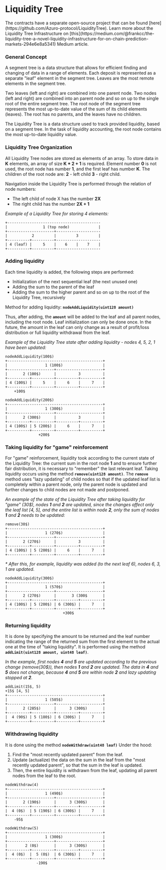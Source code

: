 
# Liquidity Tree

<Callout type="info">
  The contracts have a separate open-source project that can be found [here](https://github.com/Azuro-protocol/LiquidityTree).
</Callout>

<Callout type="info">
  Learn more about the Liquidity Tree Infrastructure on [this](https://medium.com/@frankcc/the-liquidity-tree-a-novel-liquidity-infrastructure-for-on-chain-prediction-markets-294e6e8a5341) Medium article.
</Callout>

### General Concept

A segment tree is a data structure that allows for efficient finding and changing of data in a range of elements. Each
deposit is represented as a separate "leaf" element in the segment tree. Leaves are the most remote elements in the segment tree.

Two leaves (left and right) are combined into one parent node. Two nodes (left and right) are combined into an parent
node and so on up to the single root of the entire segment tree. The root node of the segment tree represents the most
up-to-date value of the sum of its child elements (leaves). The root has no parents, and the leaves have no children.

The Liquidity Tree is a data structure used to track provided liquidity, based on a segment tree. In the task of liquidity
accounting, the root node contains the most up-to-date liquidity value.


### Liquidity Tree Organization

All Liquidity Tree nodes are stored as elements of an array. To store data in **K** elements, an array of size
**K * 2 + 1** is required. Element number **0** is not used, the root node has number **1**, and the first leaf has
number **K**. The children of the root node are: **2** - left child **3** - right child.

Navigation inside the Liquidity Tree is performed through the relation of node numbers:

- The left child of node X has the number **2X**
- The right child has the number **2X + 1**

_Example of a Liquidity Tree for storing 4 elements:_

```
+------------------------------------------
|                1 (top node)             |
+---------------------+--------------------
|           2         |         3         |
+----------+----------+--------------------
| 4 (leaf) |     5    |    6    |    7    |
+----------+----------+--------------------
```

### Adding liquidity

Each time liquidity is added, the following steps are performed:

- Initialization of the next sequential leaf (the next unused one)
- Adding the sum to the parent of the leaf
- Adding the sum to the higher parent and so on up to the root of the Liquidity Tree, recursively

Method for adding liquidity: **`nodeAddLiquidity(uint128 amount)`**

Thus, after adding, the **`amount`** will be added to the leaf and all parent nodes, including the root node. Leaf
initialization can only be done once. In the future, the amount in the leaf can only change as a result of profit/loss
distribution or full liquidity withdrawal from the leaf.

_Example of the Liquidity Tree state after adding liquidity - nodes 4, 5, 2, 1 have been updated:_

```
nodeAddLiquidity(100$)
+-------------------------------------------+
|                 1 (100$)                  |
+---------------------+---------------------+
|       2 (100$)      |          3          |
+----------+----------+----------+----------+
| 4 (100$) |     5    |     6    |     7    |
+----------+----------+----------+----------+
    +100$
```

```
nodeAddLiquidity(200$)
+-------------------------------------------+
|                 1 (300$)                  |
+---------------------+---------------------+
|       2 (300$)      |          3          |
+----------+----------+----------+----------+
| 4 (100$) | 5 (200$) |     6    |     7    |
+----------+----------+----------+----------+
               +200$
```

### Taking liquidity for "game" reinforcement

For "game" reinforcement, liquidity took according to the current state of the Liquidity Tree: the current sum in the
root node **1** and to ensure further fair distribution, it is necessary to "remember" the last relevant leaf. Taking
liquidity occurs using the method **`remove(uint128 amount)`**. The **`remove`** method uses "lazy updating" of child nodes so that
if the updated leaf list is completely within a parent node, only the parent node is updated and further changes to
child nodes are not made and postponed.

_An example of the state of the Liquidity Tree after taking liquidity for "game" (30$), nodes **1** and **2** are updated,
since the changes affect only the leaf list [4, 5], and the entire list is within node **2**, only the sum of nodes
**1** and **2** needs to be updated:_

```
remove(30$)
+-------------------------------------------+
|                 1 (270$)                  |
+---------------------+---------------------+
|       2 (270$)      |          3          |
+----------+----------+----------+----------+
| 4 (100$) | 5 (200$) |     6    |     7    |
+----------+----------+----------+----------+
```

_\* After this, for example, liquidity was added (to the next leaf 6), nodes 6, 3, 1 are updated._

```
nodeAddLiquidity(300$)
+-------------------------------------------+
|                 1 (570$)                  |
+---------------------+---------------------+
|       2 (270$)      |       3 (300$       |
+----------+----------+----------+----------+
| 4 (100$) | 5 (200$) | 6 (300$) |     7    |
+----------+----------+----------+----------+
                          +300$
```

### Returning liquidity

It is done by specifying the amount to be returned and the leaf number indicating the range of the returned sum from
the first element to the actual one at the time of "taking liquidity". It is performed using the method
**`addLimit(uint128 amount, uint48 leaf)`**.

_In the example, first nodes **4** and **5** are updated according to the previous change (remove(30$)), then
nodes **1** and **2** are updated. The data in **4** and **5** does not change, because **4** and **5** are within
node **2** and lazy updating stopped at **2**._

```
addLimit(15$, 5)
+15$ [4, 5]
+-------------------------------------------+
|                 1 (585$)                  |
+---------------------+---------------------+
|       2 (285$)      |      3 (300$)       |
+----------+----------+----------+----------+
|  4 (90$) | 5 (180$) | 6 (300$) |     7    |
+----------+----------+----------+----------+
```

### Withdrawing liquidity

It is done using the method **`nodeWithdraw(uint48 leaf)`** Under the hood:

1. Find the "most recently updated parent" from the leaf.
2. Update (actualize) the data on the sum in the leaf from the "most recently updated parent", so that the sum in the leaf is updated.
3. Then, the entire liquidity is withdrawn from the leaf, updating all parent nodes from the leaf to the root.

```
nodeWithdraw(4)
+-------------------------------------------+
|                 1 (490$)                  |
+---------------------+---------------------+
|       2 (190$)      |      3 (300$)       |
+----------+----------+----------+----------+
|  4 (0$)  | 5 (190$) | 6 (300$) |     7    |
+----------+----------+----------+----------+
    -95$
```

```
nodeWithdraw(5)
+-------------------------------------------+
|                 1 (300$)                  |
+---------------------+---------------------+
|        2 (0$)       |      3 (300$)       |
+----------+----------+----------+----------+
|  4 (0$)  |  5 (0$)  | 6 (300$) |     7    |
+----------+----------+----------+----------+
              -190$
```
